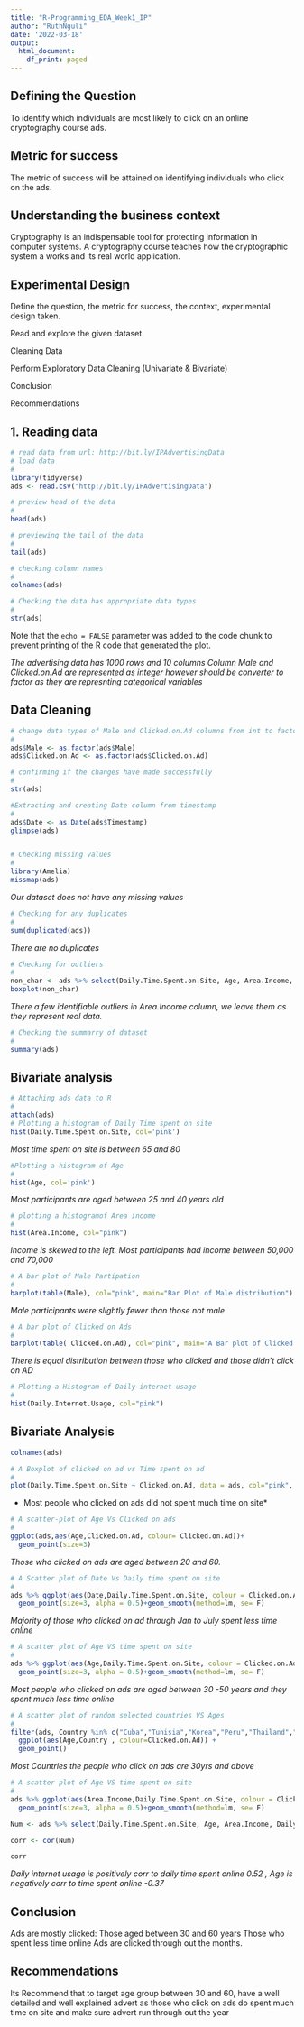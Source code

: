 ---
title: "R-Programming_EDA_Week1_IP"
author: "RuthNguli"
date: '2022-03-18'
output:
  html_document:
    df_print: paged
---


## Defining the Question

To identify which individuals are most likely to click on an online cryptography course ads.

## Metric for success

The metric of success will be attained on identifying individuals who click on the ads.

## Understanding the business context

Cryptography is an indispensable tool for protecting information in computer systems. A cryptography course teaches how the cryptographic system a works and its real world application.  

## Experimental Design

Define the question, the metric for success, the context, experimental design taken.

Read and explore the given dataset.

Cleaning Data

Perform Exploratory Data Cleaning (Univariate & Bivariate)

Conclusion

Recommendations

## 1. Reading data
```{r}
# read data from url: http://bit.ly/IPAdvertisingData
# load data
#
library(tidyverse)
ads <- read.csv("http://bit.ly/IPAdvertisingData")

# preview head of the data
#
head(ads)
```
```{r}
# previewing the tail of the data
#
tail(ads)

```
```{r}
# checking column names
#
colnames(ads)
```
```{r}
# Checking the data has appropriate data types
#
str(ads)

```

Note that the `echo = FALSE` parameter was added to the code chunk to prevent printing of the R code that generated the plot.

*The advertising data has 1000 rows and 10 columns*
*Column Male and Clicked.on.Ad are represented as integer however should be converter to factor as they are represnting categorical variables*


## Data Cleaning
```{r}
# change data types of Male and Clicked.on.Ad columns from int to factor
#
ads$Male <- as.factor(ads$Male)
ads$Clicked.on.Ad <- as.factor(ads$Clicked.on.Ad)

# confirming if the changes have made successfully
#
str(ads)
```
```{r}
#Extracting and creating Date column from timestamp
#
ads$Date <- as.Date(ads$Timestamp)
glimpse(ads)

```
```{r}


```

```{r}
# Checking missing values
#
library(Amelia)
missmap(ads)
```
*Our dataset does not have any missing values*

```{r}
# Checking for any duplicates
#
sum(duplicated(ads))
```
*There are no duplicates*

```{r}
# Checking for outliers
# 
non_char <- ads %>% select(Daily.Time.Spent.on.Site, Age, Area.Income, Daily.Internet.Usage, Male,Clicked.on.Ad, Date)
boxplot(non_char)
```
*There a few identifiable outliers in Area.Income column, we leave them as they represent real data.*
```{r}
# Checking the summarry of dataset
#
summary(ads)
```
## Bivariate analysis
```{r}
# Attaching ads data to R 
#
attach(ads)
# Plotting a histogram of Daily Time spent on site
hist(Daily.Time.Spent.on.Site, col='pink')
```
*Most time spent on site is between 65 and 80*
```{r}
#Plotting a histogram of Age
#
hist(Age, col='pink')
```
*Most participants are aged between 25 and 40 years old*
```{r}
# plotting a histogramof Area income
#
hist(Area.Income, col="pink")
```
*Income is skewed to the left. Most participants had income between 50,000 and 70,000*

```{r}
# A bar plot of Male Partipation
#
barplot(table(Male), col="pink", main="Bar Plot of Male distribution")
```
*Male participants were slightly fewer than those not male*
```{r}
# A bar plot of Clicked on Ads
#
barplot(table( Clicked.on.Ad), col="pink", main="A Bar plot of Clicked on Ads")
```
*There is equal distribution between those who clicked and those didn't click on AD*

```{r}
# Plotting a Histogram of Daily internet usage
#
hist(Daily.Internet.Usage, col="pink")
```
## Bivariate Analysis
```{r}
colnames(ads)
```

```{r}
# A Boxplot of clicked on ad vs Time spent on ad
#
plot(Daily.Time.Spent.on.Site ~ Clicked.on.Ad, data = ads, col="pink", main="A Box Plot of Daily time spent on site vs Clicked on Ad")
```
* Most people who clicked on ads did not spent much time on site*
```{r}
# A scatter-plot of Age Vs Clicked on ads
#
ggplot(ads,aes(Age,Clicked.on.Ad, colour= Clicked.on.Ad))+
  geom_point(size=3)
```
*Those who clicked on ads are aged between 20  and 60.*
```{r}
# A Scatter plot of Date Vs Daily time spent on site
#
ads %>% ggplot(aes(Date,Daily.Time.Spent.on.Site, colour = Clicked.on.Ad))+
  geom_point(size=3, alpha = 0.5)+geom_smooth(method=lm, se= F)
```
*Majority of those who clicked on ad through Jan to July spent less time online*
```{r}
# A scatter plot of Age VS time spent on site
#
ads %>% ggplot(aes(Age,Daily.Time.Spent.on.Site, colour = Clicked.on.Ad))+
  geom_point(size=3, alpha = 0.5)+geom_smooth(method=lm, se= F)
```
*Most people who clicked on ads are aged between 30 -50 years and they spent much less time online*
```{r}
# A scatter plot of random selected countries VS Ages
#
filter(ads, Country %in% c("Cuba","Tunisia","Korea","Peru","Thailand","Greece","Senrgal","Ukraine","Australia")) %>%
  ggplot(aes(Age,Country , colour=Clicked.on.Ad)) +
  geom_point()
```

*Most Countries the people who click on ads are 30yrs and above*
```{r}
# A scatter plot of Age VS time spent on site
#
ads %>% ggplot(aes(Area.Income,Daily.Time.Spent.on.Site, colour = Clicked.on.Ad))+
  geom_point(size=3, alpha = 0.5)+geom_smooth(method=lm, se= F)
```

```{r}
Num <- ads %>% select(Daily.Time.Spent.on.Site, Age, Area.Income, Daily.Internet.Usage)

corr <- cor(Num)

corr
```
*Daily internet usage is positively corr to daily time spent online 0.52 , Age is negatively corr to time spent online -0.37*

## Conclusion
Ads are mostly clicked: Those aged between 30 and 60 years
                        Those who spent less time online
                        Ads are clicked  through out the months.
                        
## Recommendations
Its Recommend that to target age group between 30 and 60, have a well detailed and well explained advert as those who click on ads do spent much time on site and make sure advert run through out the year